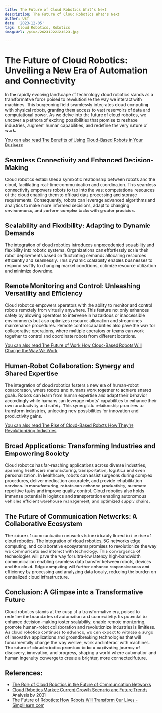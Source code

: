 ```yaml
---
title: The Future of Cloud Robotics What's Next
description: The Future of Cloud Robotics What's Next
author: Usf
date: '2023-12-05'
tags: Cloud Robotics, Robotics
imageUrl: /pixa/20231222224623.jpg

---
```

# The  Future of Cloud Robotics: Unveiling a  New Era of Automation  and Connectivity

In the rapidly evolving landscape of technology cloud robotics stands as a transformative force poised to revolutionize the way  we interact with machines. This burgeoning field seamlessly integrates  cloud computing  with  physical robots, granting them access to vast reservoirs of data and computational power. As we delve  into the future of cloud robotics, we uncover a plethora of exciting possibilities that promise to reshape industries, augment human capabilities, and  redefine the very nature of work.

[You can also read The Benefits of Using Cloud-Based Robots in Your Business](The%20Benefits%20of%20Using%20Cloud-Based%20Robots%20in%20Your%20Business)


## Seamless Connectivity and Enhanced  Decision-Making

Cloud robotics establishes a symbiotic relationship  between robots  and the cloud,  facilitating real-time communication and coordination. This seamless connectivity empowers robots to tap into the  vast computational resources of  the cloud enabling them to offload data processing and  storage requirements.  Consequently, robots can leverage advanced algorithms and analytics to make more informed decisions, adapt to changing environments, and perform  complex tasks with greater precision.

## Scalability and Flexibility:  Adapting to Dynamic Demands

The integration of cloud robotics introduces unprecedented scalability and flexibility into robotic systems. Organizations can effortlessly scale their  robot deployments based on fluctuating demands allocating resources  efficiently and seamlessly. This dynamic scalability enables businesses to respond swiftly to changing market conditions, optimize resource utilization  and minimize downtime.

## Remote Monitoring and Control: Unleashing Versatility and Efficiency

Cloud robotics empowers operators with the ability to monitor  and control robots remotely from virtually anywhere. This feature  not only enhances safety by allowing  operators to intervene in hazardous or inaccessible environments  but also optimizes resource  allocation  and  streamlines maintenance procedures. Remote control capabilities also pave the way for collaborative  operations, where multiple operators or teams can  work together  to control and coordinate robots from different locations.

[You can also read The Future  of Work How Cloud-Based Robots Will Change the Way We Work](The%20Future%20of%20Work%20How%20Cloud-Based%20Robots%20Will%20Change%20the%20Way%20We%20Work)


## Human-Robot Collaboration: Synergy and Shared Expertise

The integration  of cloud robotics fosters a new era of human-robot collaboration, where robots and humans work together to achieve shared goals.  Robots can learn from human expertise and adapt their behavior accordingly while humans can leverage robots' capabilities to enhance their  own productivity and safety. This synergistic relationship promises to transform industries, unlocking new possibilities for innovation and productivity gains.

[You  can  also read The Rise of Cloud-Based Robots How They're Revolutionizing Industries](The%20Rise%20of%20Cloud-Based%20Robots%20How%20They%27re%20Revolutionizing%20Industries)


## Broad Applications: Transforming Industries and Empowering Society

Cloud robotics has  far-reaching applications across diverse industries, spanning healthcare  manufacturing, transportation, logistics and even personalization. In healthcare, robots can assist surgeons during complex procedures, deliver medication accurately, and provide  rehabilitation services. In manufacturing, robots can enhance productivity, automate  repetitive  tasks and improve  quality control. Cloud robotics also holds immense potential in logistics and transportation enabling autonomous vehicles efficient warehouse management, and  optimized  supply chains.

## The Future of  Communication Networks: A Collaborative Ecosystem

The future of communication networks is inextricably linked to the rise of cloud robotics. The integration of cloud robotics, 5G networks edge computing, and collaborative ecosystems promises to revolutionize the way we communicate and interact  with technology. This convergence of technologies will pave the way for ultra-low latency  high-bandwidth communication enabling seamless data transfer between robots, devices and the cloud. Edge computing will further enhance responsiveness and efficiency by processing  and analyzing data  locally, reducing the burden  on centralized cloud infrastructure.

## Conclusion:  A  Glimpse into a Transformative Future

Cloud robotics stands at the cusp of a transformative era, poised to  redefine the boundaries of  automation and connectivity. Its potential to  enhance decision-making foster scalability, enable  remote monitoring, promote human-robot collaboration  and  revolutionize industries is limitless. As cloud robotics continues to advance, we can expect to witness a surge of innovative applications and groundbreaking technologies that will fundamentally change the way we live, work and interact with  machines. The future of cloud robotics promises to  be a  captivating  journey of discovery, innovation, and progress,  shaping a world where automation and human ingenuity converge to create a brighter, more connected future.

## References:
- [The Role of Cloud Robotics in the Future of Communication Networks](https://utilitiesone.com/the-role-of-cloud-robotics-in-the-future-of-communication-networks)
- [Cloud Robotics Market: Current Growth Scenario and Future Trends Analysis by 2031](https://www.linkedin.com/pulse/cloud-robotics-market-current-growth-scenario-future-trends-amogf/?published=t)
- [The Future of Robotics: How Robots Will Transform Our Lives - Simplilearn.com](https://www.simplilearn.com/future-of-robotics-article)
